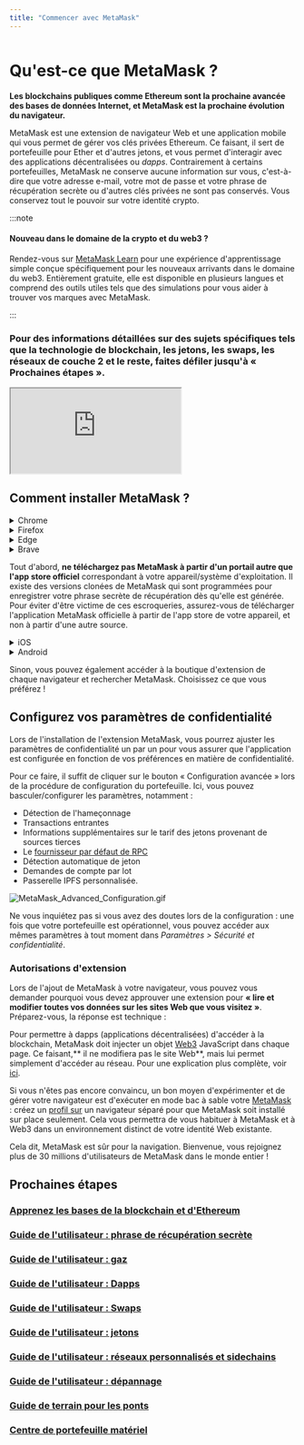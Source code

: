 ```yaml
---
title: "Commencer avec MetaMask"
---
```



<div class="center-container">
  <div class="img-large">
    <img
      src={
        require("../../../../../img/getting-started/getting-started-with-metamask/MetaMask_banner.png")
          .default
      }
      alt=""
    />
  </div>
</div>

# **Qu'est-ce que MetaMask ?**

**Les blockchains publiques comme Ethereum sont la prochaine avancée des bases de données Internet, et MetaMask est la prochaine évolution du navigateur.**

MetaMask est une extension de navigateur Web et une application mobile qui vous permet de gérer vos clés privées Ethereum. Ce faisant, il sert de portefeuille pour Ether et d'autres jetons, et vous permet d'interagir avec des applications décentralisées ou _dapps_. Contrairement à certains portefeuilles, MetaMask ne conserve aucune information sur vous, c'est-à-dire que votre adresse e-mail, votre mot de passe et votre phrase de récupération secrète ou d'autres clés privées ne sont pas conservés. Vous conservez tout le pouvoir sur votre identité crypto.

:::note

#### Nouveau dans le domaine de la crypto et du web3 ?

Rendez-vous sur [MetaMask Learn](https://learn.metamask.io/) pour une expérience d'apprentissage simple conçue spécifiquement pour les nouveaux arrivants dans le domaine du web3. Entièrement gratuite, elle est disponible en plusieurs langues et comprend des outils utiles tels que des simulations pour vous aider à trouver vos marques avec MetaMask.

:::

### **Pour des informations détaillées sur des sujets spécifiques tels que la technologie de blockchain, les jetons, les swaps, les réseaux de couche 2 et le reste, faites défiler jusqu'à « Prochaines étapes ».**

<div class="center-container">
  <div class="video-container">
    <iframe
      class="video-iframe"
      src="https://www.youtube.com/embed/YVgfHZMFFFQ?si=PTSfJ1LCzvJe3JuK"
      title="What is MetaMask?"
      allow="accelerometer; autoplay; clipboard-write; encrypted-media; gyroscope; picture-in-picture; web-share"
      allowFullScreen
    ></iframe>
  </div>
</div>

## **Comment installer MetaMask ?**

<Tabs>

<TabItem value="Extension de navigateur" label="Extension de navigateur">

<details>
<summary>Chrome</summary>

<div>

1. Consultez [https://metamask.io/](https://metamask.io/)

2. Appuyez sur « Télécharger » dans la barre de menu.

3. Cliquez sur « Installer MetaMask pour Chrome ». Vous serez dirigé vers le Chrome Web Store.

<div class="center-container">
  <div class="img-large">
    <img
      src={
        require("../../../../../img/getting-started/getting-started-with-metamask/Install_MetaMask_Chrome_1.png")
          .default
      }
      alt="Installez MetaMask Chrome"
    />
  </div>
</div>

4. Cliquez sur « Ajouter à Chrome ».

5. Sur la fenêtre pop-up, cliquez sur « Ajouter une extension ».

<div class="center-container">
  <div class="img-medium">
    <img
      src={
        require("../../../../../img/getting-started/getting-started-with-metamask/Install_MetaMask_Chrome_2.png")
          .default
      }
      alt="Installez MetaMask Chrome"
    />
  </div>
</div>

Après avoir ajouté MetaMask Extension, MetaMask s'ouvrira automatiquement. Vous pouvez également vous assurer qu'il est facilement accessible dans votre barre d'outils en cliquant sur l'icône en forme de pièce de puzzle en haut à droite de l'écran, puis sur l'icône en forme d'épingle.

</div>
</details>

<details>
<summary>Firefox</summary>

<div>

1. Consultez [https://metamask.io/](https://metamask.io/)
2. Cliquez sur « Télécharger »
3. Appuyez sur « Installer MetaMask pour Firefox ».
4. Dans la nouvelle fenêtre qui s'ouvre, cliquez sur « Ajouter à Firefox »

<div class="center-container">
  <div class="img-large">
    <img
      src={
        require("../../../../../img/getting-started/getting-started-with-metamask/Install_MetaMask_Firefox_1.gif")
          .default
      }
      alt="Installez MetaMask Firefox"
    />
  </div>
</div>

5. Dans la fenêtre déroulante, cliquez sur « Ajouter »

<div class="center-container">
  <div class="img-medium">
    <img
      src={
        require("../../../../../img/getting-started/getting-started-with-metamask/Install_MetaMask_Firefox_2.png")
          .default
      }
      alt="Installez MetaMask Firefox"
    />
  </div>
</div>

**NOTE : Ne soyez pas inquiets par le fait que le plugin Firefox est listé comme étant publié par « danfinlay, kumavis » -- il s'agit de deux des principaux cerveaux derrière MetaMask !**

Après avoir ajouté MetaMask Extension, vous retournerez à la page de votre navigateur. MetaMask apparaîtra sur votre navigateur ; cliquez dessus pour ouvrir MetaMask.

</div>
</details>

<details>
<summary>Edge</summary>

<div>

1. Consultez [https://metamask.io/](https://metamask.io/)
2. Cliquez sur « Télécharger ».
3. Appuyez sur « Installer MetaMask pour Edge ».
4. Dans la nouvelle fenêtre qui s'ouvre, cliquez sur « Obtenir ».

<div class="center-container">
  <div class="img-large">
    <img
      src={
        require("../../../../../img/getting-started/getting-started-with-metamask/Install_MetaMask_Edge_1.gif")
          .default
      }
      alt="Installez MetaMask Edge"
    />
  </div>
</div>

5. Dans la fenêtre déroulante, cliquez sur « Ajouter une extension ».

<div class="center-container">
  <div class="img-medium">
    <img
      src={
        require("../../../../../img/getting-started/getting-started-with-metamask/Install_MetaMask_Edge_2.png")
          .default
      }
      alt="Installez MetaMask Edge"
    />
  </div>
</div>

Après avoir ajouté MetaMask Extension, MetaMask s'ouvrira automatiquement. Vous pouvez également vous assurer qu'il est facilement accessible dans votre barre d'outils en cliquant sur l'icône du puzzle en haut à droite de l'écran, en cliquant sur les 3 points à côté de l'extension MetaMask et en sélectionnant « Afficher dans la barre d'outils ».

</div>
</details>

<details>
<summary>Brave</summary>

<div>

1. Consultez [https://metamask.io/](https://metamask.io/)
2. Cliquez sur « Télécharger ».
3. Cliquez sur « Installer MetaMask pour Chrome ». Ignorez les sonneries d'alarme : la raison pour laquelle il est question de « Chrome » ici est que Brave est un navigateur basé sur Chromium et partage le Web Store avec Chrome lui-même.
4. Dans le Chrome Store qui s'ouvre, cliquez sur « Ajouter à Brave ».

<div class="center-container">
  <div class="img-large">
    <img
      src={
        require("../../../../../img/getting-started/getting-started-with-metamask/Install_MetaMask_Brave_1.png")
          .default
      }
      alt="Installez MetaMask Brave"
    />
  </div>
</div>

5. Dans la fenêtre pop-up qui apparaît, cliquez sur « Ajouter une extension ».

<div class="center-container">
  <div class="img-medium">
    <img
      src={
        require("../../../../../img/getting-started/getting-started-with-metamask/Install_MetaMask_Brave_2.png")
          .default
      }
      alt="Installez MetaMask Brave"
    />
  </div>
</div>

Après avoir ajouté MetaMask Extension, vous retournerez à la page de votre navigateur. MetaMask apparaîtra sur votre navigateur. Vous pouvez cliquer dessus pour ouvrir MetaMask.

</div>
</details>

</TabItem>

<TabItem value="Application mobile" label="Application mobile">

Tout d'abord, **ne téléchargez pas MetaMask à partir d'un portail autre que l'app store officiel** correspondant à votre appareil/système d'exploitation. Il existe des versions clonées de MetaMask qui sont programmées pour enregistrer votre phrase secrète de récupération dès qu'elle est générée. Pour éviter d'être victime de ces escroqueries, assurez-vous de télécharger l'application MetaMask officielle à partir de l'app store de votre appareil, et non à partir d'une autre source.

<details>
<summary>iOS</summary>

<div>

1. Ouvrez l'App Store et appuyez sur le bouton de recherche en bas à droite. Saisissez MetaMask dans la barre de recherche.

<div class="center-container">
  <div class="img-small">
    <img
      src={
        require("../../../../../img/getting-started/getting-started-with-metamask/Install_MetaMask_iOS.png")
          .default
      }
      alt="Installez MetaMask iOS"
    />
  </div>
</div>

2. Cliquez sur « Obtenir » ou appuyez sur le nom de l'application pour voir plus de détails. Complétez le processus de confirmation de téléchargement habituel de l'App Store.
3. Une fois installée, ouvrez l'application et suivez les instructions pour créer votre portefeuille.
4. Sauvegardez votre phrase de récupération secrète dans un endroit sûr et hors ligne !

</div>
</details>

<details>
<summary>Android</summary>

<div>

1. Ouvrez le Play Store et recherchez « MetaMask ». **L'application MetaMask officielle ressemble à la capture d'écran ci-dessous. Faites TRES ATTENTION à ne pas installer une fausse application MetaMask ! Recherchez celui qui compte plus de 10 millions de téléchargements.**

<div class="center-container">
  <div class="img-small">
    <img
      src={
        require("../../../../../img/getting-started/getting-started-with-metamask/Install_MetaMask_Android.png")
          .default
      }
      alt="Installez MetaMask Android"
    />
  </div>
</div>

2. Appuyez sur « Installer » et attendez la fin du processus.
3. Une fois installée, ouvrez l'application et suivez les instructions pour créer votre portefeuille.
4. Sauvegardez votre phrase de récupération secrète dans un endroit sûr et hors ligne !

</div>
</details>

</TabItem>

</Tabs>

Sinon, vous pouvez également accéder à la boutique d'extension de chaque navigateur et rechercher MetaMask. Choisissez ce que vous préférez !

## Configurez vos paramètres de confidentialité

Lors de l'installation de l'extension MetaMask, vous pourrez ajuster les paramètres de confidentialité un par un pour vous assurer que l'application est configurée en fonction de vos préférences en matière de confidentialité.

Pour ce faire, il suffit de cliquer sur le bouton « Configuration avancée » lors de la procédure de configuration du portefeuille. Ici, vous pouvez basculer/configurer les paramètres, notamment :

- Détection de l'hameçonnage
- Transactions entrantes
- Informations supplémentaires sur le tarif des jetons provenant de sources tierces
- Le [fournisseur par défaut de RPC](https://metamask.zendesk.com/hc/en-us/articles/5378119120667)
- Détection automatique de jeton
- Demandes de compte par lot
- Passerelle IPFS personnalisée.

<div class="center-container">
  <div class="img-large">
    <img
      src={
        require("../../../../../img/getting-started/getting-started-with-metamask/MetaMask_Advanced_Configuration.gif")
          .default
      }
      alt="MetaMask_Advanced_Configuration.gif"
    />
  </div>
</div>

Ne vous inquiétez pas si vous avez des doutes lors de la configuration : une fois que votre portefeuille est opérationnel, vous pouvez accéder aux mêmes paramètres à tout moment dans _Paramètres > Sécurité et confidentialité_.

### **Autorisations d'extension**

Lors de l'ajout de MetaMask à votre navigateur, vous pouvez vous demander pourquoi vous devez approuver une extension pour **« lire et modifier toutes vos données sur les sites Web que vous visitez »**. Préparez-vous, la réponse est technique :

Pour permettre à dapps (applications décentralisées) d'accéder à la blockchain, MetaMask doit injecter un objet [Web3](https://web3js.readthedocs.io/en/1.0/) JavaScript dans chaque page. Ce faisant,** il ne modifiera pas le site Web**, mais lui permet simplement d'accéder au réseau. Pour une explication plus complète, voir [ici](https://metamask.zendesk.com/hc/en-us/articles/12412707939611).

Si vous n'êtes pas encore convaincu, un bon moyen d'expérimenter et de gérer votre navigateur est d'exécuter en mode bac à sable votre [MetaMask](https://support.metamask.io/hc/en-us/articles/360015289672-Sandboxing-MetaMask) : créez un [profil sur](https://metamask.zendesk.com/hc/en-us/articles/12174759849371) un navigateur séparé pour que MetaMask soit installé sur place seulement. Cela vous permettra de vous habituer à MetaMask et à Web3 dans un environnement distinct de votre identité Web existante.

Cela dit, MetaMask est sûr pour la navigation. Bienvenue, vous rejoignez plus de 30 millions d'utilisateurs de MetaMask dans le monde entier !

####

## **Prochaines étapes**

### [Apprenez les bases de la blockchain et d'Ethereum](https://metamask.zendesk.com/hc/en-us/articles/360015489611)

### **[Guide de l'utilisateur : phrase de récupération secrète](https://metamask.zendesk.com/hc/en-us/articles/4404722782107)**

### **[Guide de l'utilisateur : gaz](https://metamask.zendesk.com/hc/en-us/articles/4404600179227)**

### **[Guide de l'utilisateur : Dapps](https://metamask.zendesk.com/hc/en-us/articles/4405506066331)**

### **[Guide de l'utilisateur : Swaps](https://metamask.zendesk.com/hc/en-us/articles/4405093054363)**

### **[Guide de l'utilisateur : jetons](https://metamask.zendesk.com/hc/en-us/articles/4405497827355)**

### **[Guide de l'utilisateur : réseaux personnalisés et sidechains](https://metamask.zendesk.com/hc/en-us/articles/4404424659995)**

### **[Guide de l'utilisateur : dépannage](https://metamask.zendesk.com/hc/en-us/articles/4406430256539)**

### **[Guide de terrain pour les ponts](https://metamask.zendesk.com/hc/en-us/articles/4836913606683-Field-Guide-to-Bridges)**

### **[Centre de portefeuille matériel](https://metamask.zendesk.com/hc/en-us/articles/4408552261275)**
